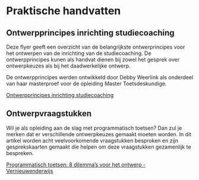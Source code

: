 # Praktische handvatten 

## Ontwerpprincipes inrichting studiecoaching 

Deze flyer geeft een overzicht van de belangrijkste ontwerprincipes voor het ontwerpen van de inrichting van de studiecoaching. De ontwerpprincipes kunen als handvat dienen bij zowel het gesprek over ontwerpkeuzes als bij het daadwerkelijke ontwerp.  

De ontwerpprincipes werden ontwikkeld door Debby Weerlink als onderdeel van haar masterproef voor de opleiding Master Toetsdeskundige. 

[Ontwerpprincipes inrichting studiecoaching](./bronnen/81_Ontwerpprincipes_studiecoaching.pdf)

## Ontwerpvraagstukken 

Wil je als opleiding aan de slag met programmatisch toetsen? Dan zul je merken dat er verschillende ontwerpkeuzes gemaakt moeten worden. In dit artikel worden acht veelvoorkomende vraagstukken besproken en zijn gesprekskaarten gemaakt die helpen om deze vraagstukken gezamenlijk te bespreken. 

[Programmatisch toetsen: 8 dilemma's voor het ontwerp - Vernieuwenderwijs](https://www.vernieuwenderwijs.nl/programmatisch-toetsen-8-dilemmas/)